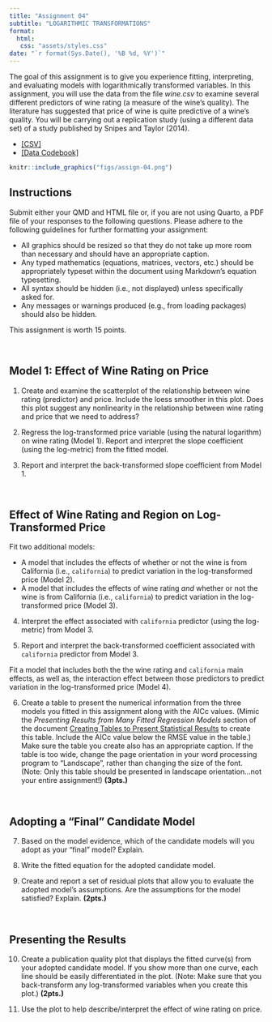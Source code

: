 ```yaml
---
title: "Assignment 04"
subtitle: "LOGARITHMIC TRANSFORMATIONS"
format:
  html:
   css: "assets/styles.css"
date: "`r format(Sys.Date(), '%B %d, %Y')`"
---
```


The goal of this assignment is to give you experience fitting, interpreting, and evaluating models with logarithmically transformed variables. In this assignment, you will use the data from the file *wine.csv* to examine several different predictors of wine rating (a measure of the wine's quality). The literature has suggested that price of wine is quite predictive of a wine's quality. You will be carrying out a replication study (using a different data set) of a study published by Snipes and Taylor (2014). 

- [[CSV]](https://raw.githubusercontent.com/zief0002/bespectacled-antelope/main/data/wine.csv)
- [[Data Codebook]](http://zief0002.github.io/bespectacled-antelope/codebooks/wine.html)


```r
knitr::include_graphics("figs/assign-04.png")
```


## Instructions

Submit either your QMD and HTML file or, if you are not using Quarto, a PDF file of your responses to the following questions. Please adhere to the following guidelines for further formatting your assignment:

- All graphics should be resized so that they do not take up more room than necessary and should have an appropriate caption.
- Any typed mathematics (equations, matrices, vectors, etc.) should be appropriately typeset within the document using Markdown's equation typesetting.
- All syntax should be hidden (i.e., not displayed) unless specifically asked for.
- Any messages or warnings produced (e.g., from loading packages) should also be hidden.

This assignment is worth 15 points.


<br />


## Model 1: Effect of Wine Rating on Price

1. Create and examine the scatterplot of the relationship between wine rating (predictor) and price. Include the loess smoother in this plot. Does this plot suggest any nonlinearity in the relationship between wine rating and price that we need to address?

2. Regress the log-transformed price variable (using the natural logarithm) on wine rating (Model 1). Report and interpret the slope coefficient (using the log-metric) from the fitted model.

3. Report and interpret the back-transformed slope coefficient from Model 1.

<br />


## Effect of Wine Rating and Region on Log-Transformed Price

Fit two additional models:

- A model that includes the effects of whether or not the wine is from California (i.e., `california`) to predict variation in the log-transformed price  (Model 2). 
- A model that includes the effects of wine rating *and* whether or not the wine is from California (i.e., `california`) to predict variation in the log-transformed price  (Model 3). 


4. Interpret the effect associated with `california` predictor (using the log-metric) from Model 3.

5. Report and interpret the back-transformed coefficient associated with `california` predictor from Model 3.


Fit a model that includes both the the wine rating and `california` main effects, as well as, the interaction effect between those predictors to predict variation in the log-transformed price (Model 4). 

6.  Create a table to present the numerical information from the three models you fitted in this assignment along with the AICc values. (Mimic the *Presenting Results from Many Fitted Regression Models* section of the document [Creating Tables to Present Statistical Results](https://zief0002.github.io/musings/creating-tables-to-present-statistical-results.html) to create this table. Include the AICc value below the RMSE value in the table.)  Make sure the table you create also has an appropriate caption. If the table is too wide, change the page orientation in your word processing program to "Landscape", rather than changing the size of the font. (Note: Only this table should be presented in landscape orientation...not your entire assignment!) **(3pts.)**


<br />


## Adopting a "Final" Candidate Model

7. Based on the model evidence, which of the candidate models will you adopt as your "final" model? Explain.

8. Write the fitted equation for the adopted candidate model.

9. Create and report a set of residual plots that allow you to evaluate the adopted model's assumptions. Are the assumptions for the model satisfied? Explain. **(2pts.)**

<br />


## Presenting the Results

10. Create a publication quality plot that displays the fitted curve(s) from your adopted candidate model. If you show more than one curve, each line should be easily differentiated in the plot. (Note: Make sure that you back-transform any log-transformed variables when you create this plot.) **(2pts.)**

11. Use the plot to help describe/interpret the effect of wine rating on price.



